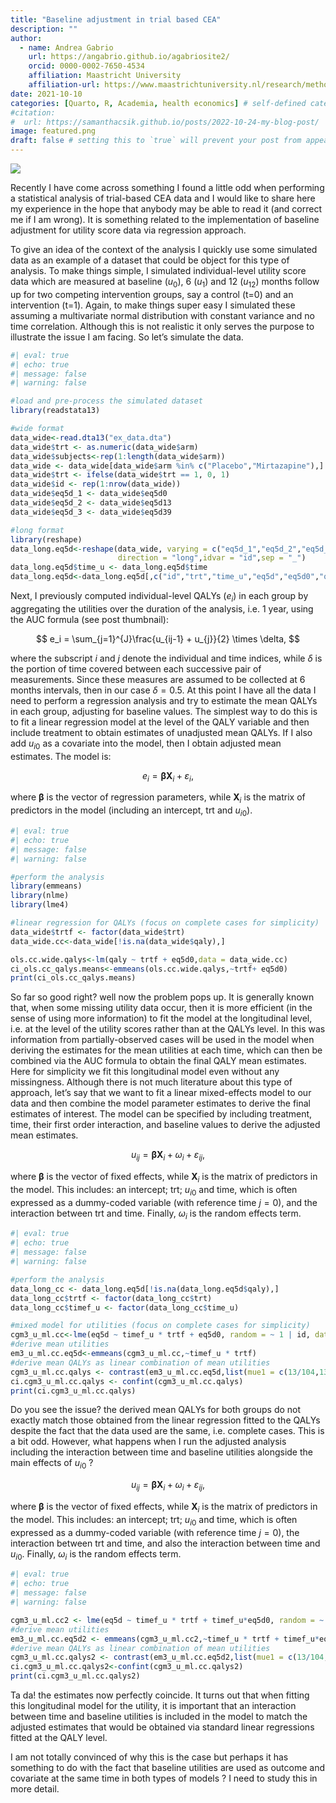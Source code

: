 ```yaml
---
title: "Baseline adjustment in trial based CEA"
description: ""
author:
  - name: Andrea Gabrio
    url: https://angabrio.github.io/agabriosite2/
    orcid: 0000-0002-7650-4534
    affiliation: Maastricht University
    affiliation-url: https://www.maastrichtuniversity.nl/research/methodology-and-statistics
date: 2021-10-10
categories: [Quarto, R, Academia, health economics] # self-defined categories
#citation: 
#  url: https://samanthacsik.github.io/posts/2022-10-24-my-blog-post/ 
image: featured.png
draft: false # setting this to `true` will prevent your post from appearing on your listing page until you're ready!
---
```


![](featured.png){fig-align="center"}

Recently I have come across something I found a little odd when performing a statistical analysis of trial-based CEA data and I would like to share here my experience in the hope that anybody may be able to read it (and correct me if I am wrong). It is something related to the implementation of baseline adjustment for utility score data via regression approach. 

To give an idea of the context of the analysis I quickly use some simulated data as an example of a dataset that could be object for this type of analysis. To make things simple, I simulated individual-level utility score data which are measured at baseline ($u_0$), 6 ($u_1$) and 12 ($u_12$) months follow up for two competing intervention groups, say a control (t=0) and an intervention (t=1). Again, to make things super easy I simulated these assuming a multivariate normal distribution with constant variance and no time correlation. Although this is not realistic it only serves the purpose to illustrate the issue I am facing. So let's simulate the data. 

```r
#| eval: true
#| echo: true
#| message: false
#| warning: false

#load and pre-process the simulated dataset
library(readstata13)

#wide format
data_wide<-read.dta13("ex_data.dta")
data_wide$trt <- as.numeric(data_wide$arm)
data_wide$subjects<-rep(1:length(data_wide$arm))
data_wide <- data_wide[data_wide$arm %in% c("Placebo","Mirtazapine"),]
data_wide$trt <- ifelse(data_wide$trt == 1, 0, 1)
data_wide$id <- rep(1:nrow(data_wide))
data_wide$eq5d_1 <- data_wide$eq5d0
data_wide$eq5d_2 <- data_wide$eq5d13
data_wide$eq5d_3 <- data_wide$eq5d39

#long format
library(reshape)
data_long.eq5d<-reshape(data_wide, varying = c("eq5d_1","eq5d_2","eq5d_3"),
                        direction = "long",idvar = "id",sep = "_")
data_long.eq5d$time_u <- data_long.eq5d$time
data_long.eq5d<-data_long.eq5d[,c("id","trt","time_u","eq5d","eq5d0","qaly")]
```

Next, I previously computed individual-level QALYs ($e_i$) in each group by aggregating the utilities over the duration of the analysis, i.e. 1 year, using the AUC formula (see post thumbnail):

$$
e_i = \sum_{j=1}^{J}\frac{u_{ij-1} + u_{j}}{2} \times \delta,
$$

where the subscript $i$ and $j$ denote the individual and time indices, while $\delta$ is the portion of time covered between each successive pair of measurements. Since these measures are assumed to be collected at 6 months intervals, then in our case $\delta=0.5$. At this point I have all the data I need to perform a regression analysis and try to estimate the mean QALYs in each group, adjusting for baseline values. The simplest way to do this is to fit a linear regression model at the level of the QALY variable and then include treatment to obtain estimates of unadjusted mean QALYs. If I also add $u_{i0}$ as a covariate into the model, then I obtain adjusted mean estimates. The model is:

$$
e_i = \boldsymbol \beta \boldsymbol X_i + \varepsilon_i,
$$

where $\boldsymbol \beta$ is the vector of regression parameters, while $\boldsymbol X_i$ is the matrix of predictors in the model (including an intercept, trt and $u_{i0}$).

```r
#| eval: true
#| echo: true
#| message: false
#| warning: false

#perform the analysis
library(emmeans)
library(nlme)
library(lme4)

#linear regression for QALYs (focus on complete cases for simplicity)
data_wide$trtf <- factor(data_wide$trt)
data_wide.cc<-data_wide[!is.na(data_wide$qaly),]

ols.cc.wide.qalys<-lm(qaly ~ trtf + eq5d0,data = data_wide.cc)
ci_ols.cc_qalys.means<-emmeans(ols.cc.wide.qalys,~trtf+ eq5d0)
print(ci_ols.cc_qalys.means)
```

So far so good right? well now the problem pops up. It is generally known that, when some missing utility data occur, then it is more efficient (in the sense of using more information) to fit the model at the longitudinal level, i.e. at the level of the utility scores rather than at the QALYs level. In this was information from partially-observed cases will be used in the model when deriving the estimates for the mean utilities at each time, which can then be combined via the AUC formula to obtain the final QALY mean estimates. Here for simplicity we fit this longitudinal model even without any missingness. Although there is not much literature about this type of approach, let's say that we want to fit a linear mixed-effects model to our data and then combine the model parameter estimates to derive the final estimates of interest. The model can be specified by including treatment, time, their first order interaction, and baseline values to derive the adjusted mean estimates.

$$
u_{ij} = \boldsymbol \beta \boldsymbol X_i + \omega_i + \varepsilon_{ij},
$$

where $\boldsymbol \beta$ is the vector of fixed effects, while $\boldsymbol X_i$ is the matrix of predictors in the model. This includes: an intercept; trt; $u_{i0}$ and time, which is often expressed as a dummy-coded variable (with reference time $j=0$), and the interaction between trt and time. Finally, $\omega_i$ is the random effects term.

```r
#| eval: true
#| echo: true
#| message: false
#| warning: false

#perform the analysis 
data_long_cc <- data_long.eq5d[!is.na(data_long.eq5d$qaly),]
data_long_cc$trtf <- factor(data_long_cc$trt)
data_long_cc$timef_u <- factor(data_long_cc$time_u)

#mixed model for utilities (focus on complete cases for simplicity)
cgm3_u_ml.cc<-lme(eq5d ~ timef_u * trtf + eq5d0, random = ~ 1 | id, data=data_long_cc, method = "ML",na.action = na.omit)
#derive mean utilities
em3_u_ml.cc.eq5d<-emmeans(cgm3_u_ml.cc,~timef_u * trtf)
#derive mean QALYs as linear combination of mean utilities
cgm3_u_ml.cc.qalys <- contrast(em3_u_ml.cc.eq5d,list(mue1 = c(13/104,13/104 + 26/104,26/104,0,0,0), mue2=c(0,0,0,13/104,13/104 + 26/104,26/104)))
ci.cgm3_u_ml.cc.qalys <- confint(cgm3_u_ml.cc.qalys)
print(ci.cgm3_u_ml.cc.qalys)
```

Do you see the issue? the derived mean QALYs for both groups do not exactly match those obtained from the linear regression fitted to the QALYs despite the fact that the data used are the same, i.e. complete cases. This is a bit odd. However, what happens when I run the adjusted analysis including the interaction between time and baseline utilities alongside the main effects of $u_{i0}$ ?

$$
u_{ij} = \boldsymbol \beta \boldsymbol X_i + \omega_i + \varepsilon_{ij},
$$

where $\boldsymbol \beta$ is the vector of fixed effects, while $\boldsymbol X_i$ is the matrix of predictors in the model. This includes: an intercept; trt; $u_{i0}$ and time, which is often expressed as a dummy-coded variable (with reference time $j=0$), the interaction between trt and time, and also the interaction between time and $u_{i0}$. Finally, $\omega_i$ is the random effects term.

```r
#| eval: true
#| echo: true
#| message: false
#| warning: false

cgm3_u_ml.cc2 <- lme(eq5d ~ timef_u * trtf + timef_u*eq5d0, random = ~ 1 | id, data=data_long_cc, method = "ML",na.action = na.omit)
#derive mean utilities
em3_u_ml.cc.eq5d2 <- emmeans(cgm3_u_ml.cc2,~timef_u * trtf + timef_u*eq5d0)
#derive mean QALYs as linear combination of mean utilities
cgm3_u_ml.cc.qalys2 <- contrast(em3_u_ml.cc.eq5d2,list(mue1 = c(13/104,13/104 + 26/104,26/104,0,0,0), mue2=c(0,0,0,13/104,13/104 + 26/104,26/104)))
ci.cgm3_u_ml.cc.qalys2<-confint(cgm3_u_ml.cc.qalys2)
print(ci.cgm3_u_ml.cc.qalys2)
```

Ta da! the estimates now perfectly coincide. It turns out that when fitting this longitudinal model for the utility, it is important that an interaction between time and baseline utilities is included in the model to match the adjusted estimates that would be obtained via standard linear regressions fitted at the QALY level. 

I am not totally convinced of why this is the case but perhaps it has something to do with the fact that baseline utilities are used as outcome and covariate at the same time in both types of models ? I need to study this in more detail.
